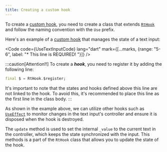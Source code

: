 ```yaml
---
title: Creating a custom hook
---
```



To create a [custom hook](/reactter/core_concepts/hooks/#custom-hook), you need to create a class that extends <HT>[`RtHook`](/reactter/api/classes/rt_hook)</HT> and follow the naming convention with the <HT>`Use`</HT> prefix.

Here's an example of a [custom hook](/reactter/core_concepts/hooks/#custom-hook) that manages the state of a text input:

<Code code={UseTextInputCode} lang="dart" mark={[...marks, {range: "5-6", label: "*      This line is REQUIRED!        "}]} />

:::caution[Attention!!]
To create a _**hook**_, you need to register it by adding the following line:

```dart showLineNumbers=false
final $ = RtHook.$register;
```

It's important to note that the states and hooks defined above this line are not linked to the hook.
To avoid this, it's recommended to place this line as the first line in the class body.
:::

As shown in the example above, we can utilize other hooks such as <HT>[`UseEffect`](/reactter/api/hooks/use_effect)</HT> to monitor changes in the text input's controller and ensure it is disposed when the hook is destroyed.

The <HM>`update`</HM> method is used to set the internal `_value` to the current text in the controller, which keeps the state synchronized with the input.
This methods is a part of the <HT>`RtHook`</HT> class that allows you to update the state of the hook.
